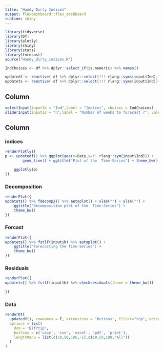```yaml
---
title: "Handy Dirty Indices"
output: flexdashboard::flex_dashboard
runtime: shiny
---
```


```r
library(tidyverse)
library(DT)
library(plotly)
library(shiny)
library(stats)
library(forecast)
source("Handy_dirty_indices.R")

IndChoices <- df %>% dplyr::select_if(is.numeric) %>% names()

updatedf <- reactive( df %>% dplyr::select(!!! rlang::syms(input$Ind),"Date"))
updatets <- reactive( df %>% dplyr::select(!!! rlang::syms(input$Ind)) %>% ts(frequency = 52, start = c(2003, 6)))
```


Column {.sidebar}
------------------------------------------------------------------
```r
selectInput(inputId = "Ind",label = "Indices", choices = IndChoices)
sliderInput(inputId = "h",label = "Number of weeks to forecast ?", value = 52, min = 1, max = 260)
```

Column {.tabset}
------------------------------------------------------------------

### indices
```r
renderPlotly({
p <- updatedf() %>% ggplot(aes(x=Date,y=!! rlang::sym(input$Ind))) +
        geom_line() + ggtitle("Plot of the  Time-Series") + theme_bw() + scale_y_continuous(breaks=seq(-60000,60000,10000))

    ggplotly(p)
})
```

### Decomposition
```r
renderPlot({
updatets() %>% fdecomp2() %>% autoplot() + xlab("") + ylab("") + 
    ggtitle("Decomposition plot of the  Time-Series") + 
    theme_bw()
})
```


### Forcast
```r
renderPlot({
updatets() %>% fstlf(input$h) %>% autoplot() + 
    ggtitle("Forecasting the Time-Series") + 
    theme_bw()
})
```


### Residuals
```r
renderPlot({
updatets() %>% fstlf(input$h) %>% checkresiduals(theme = theme_bw())
  
})
```


### Data
```r
renderDT(
  updatedf(), rownames = F, extensions = 'Buttons', filter="top", editable=T,
  options = list(
    dom = 'Blfrtip',
    buttons = c('copy', 'csv', 'excel', 'pdf', 'print'),
    lengthMenu = list(c(10,50,100,-1),c(10,50,100,"All"))
  )
)
```





